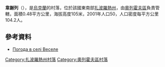 {{coord|47|45|34|N|35|39|57|E|scale:100000|display=title}}

'''韋謝列'''（{{lang-uk|Веселе}}），是[[烏克蘭|烏克蘭]]的村落，位於該國東南部[[扎波羅熱州|扎波羅熱州]]，由[[奧列霍夫區|奧列霍夫區]]負責管轄，面積0.48平方公里，海拔高度105米，2001年人口50，人口密度每平方公里104.2人。

==參考資料==
* [http://weather.in.ua/ua/zaporozhskaja/3372 Погода в селі Веселе] {{Wayback|url=http://weather.in.ua/ua/zaporozhskaja/3372 |date=20111220045905 }}

[[Category:扎波羅熱州村落|Category:扎波羅熱州村落]]
[[Category:奧列霍夫區村落|Category:奧列霍夫區村落]]


{{Zaporizhia-geo-stub}}